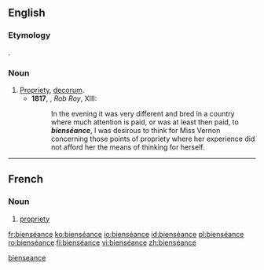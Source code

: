 ==English==

===Etymology===
{{borrowing|fr}} {{term|bienséance|lang=fr}}.

===Noun===
{{en-noun|-}}

# [[propriety|Propriety]], [[decorum]].
#* '''1817''', {{w|Walter Scott}}, ''Rob Roy'', XIII:
#*: In the evening it was very different and bred in a country where much attention is paid, or was at least then paid, to '''''bienséance''''', I was desirous to think for Miss Vernon concerning those points of propriety where her experience did not afford her the means of thinking for herself.

[[Category:English terms spelled with É|bienseance]]

----

==French==

===Noun===
{{fr-noun|f|sort=bienseance}}

# [[propriety]]

[[fr:bienséance]]
[[ko:bienséance]]
[[io:bienséance]]
[[id:bienséance]]
[[pl:bienséance]]
[[ro:bienséance]]
[[fi:bienséance]]
[[vi:bienséance]]
[[zh:bienséance]]